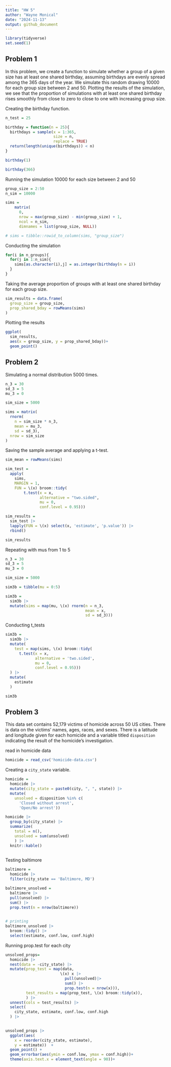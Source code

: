 ```yaml
---
title: "HW 5"
author: "Wayne Monical"
date: "2024-11-13"
output: github_document
---
```


```r
library(tidyverse)
set.seed(1)

```

## Problem 1

In this problem, we create a function to simulate whether a group of a given size has at least one shared birthday, assuming birthdays are evenly spread among the 365 days of the year. We simulate this random drawing 10000 for each group size between 2 and 50. Plotting the results of the simulation, we see that the proportion of simulations with at least one shared birthday rises smoothly from close to zero to close to one with increasing group size. 

Creating the birthday function. 
```r
n_test = 25

birthday = function(n = 25){
  birthdays = sample(x = 1:365, 
                     size = n,
                     replace = TRUE)
  return(length(unique(birthdays)) < n)
}

birthday(1)

birthday(366)
```

Running the simulation 10000 for each size between 2 and 50
```r
group_size = 2:50
n_sim = 10000

sims = 
    matrix(
      0,
      nrow = max(group_size) - min(group_size) + 1,
      ncol = n_sim,
      dimnames = list(group_size, NULL))

# sims = tibble::rowid_to_column(sims, "group_size")

```

Conducting the simulation
```r
for(i in n_groups){
  for(j in 1:n_sim){
    sims[as.character(i),j] = as.integer(birthday(n = i))
  }
}
```

Taking the average proportion of groups with at least one shared birthday for each group size. 
```r
sim_results = data.frame(
  group_size = group_size,
  prop_shared_bday = rowMeans(sims)
)
```

Plotting the results
```r
ggplot(
  sim_results, 
  aes(x = group_size, y = prop_shared_bday))+
  geom_point()

```




## Problem 2

Simulating a normal distribution 5000 times. 
```r
n_3 = 30
sd_3 = 5
mu_3 = 0

sim_size = 5000

sims = matrix(
  rnorm(
    n = sim_size * n_3,
    mean = mu_3,
    sd = sd_3),
  nrow = sim_size
) 
```

Saving the sample average and applying a t-test.
```r
sim_mean = rowMeans(sims)

sim_test = 
  apply(
    sims, 
    MARGIN = 1,
    FUN = \(x) broom::tidy(
        t.test(x = x,
               alternative = "two.sided",
               mu = 0,
               conf.level = 0.95)))
```

```r
sim_results = 
  sim_test |> 
  lapply(FUN = \(x) select(x, 'estimate', 'p.value')) |> 
  rbind()
```


```r
sim_results
```

Repeating with mus from 1 to 5
```r
n_3 = 30
sd_3 = 5
mu_3 = 0

sim_size = 5000

sim3b = tibble(mu = 0:5)

sim3b = 
  sim3b |> 
  mutate(sims = map(mu, \(x) rnorm(n = n_3,
                                   mean = x,
                                   sd = sd_3)))
```

Conducting t_tests
```r
sim3b = 
  sim3b |> 
  mutate(
    test = map(sims, \(x) broom::tidy(
      t.test(x = x,
             alternative = 'two.sided',
             mu = 0, 
             conf.level = 0.95)))
  ) |> 
  mutate(
    estimate
  )
```

```r
sim3b
```


## Problem 3

This data set contains 52,179 victims of homicide across 50 US cities. There is data on the victims' names, ages, races, and sexes. There is a latitude and longitude given for each homicide and a variable titled `disposition` indicating the result of the homicide's investigation. 

read in homicide data
```r
homicide = read_csv('homicide-data.csv')
```


Creating a `city_state` variable. 
```r
homicide = 
  homicide |> 
  mutate(city_state = paste0(city, ", ", state)) |> 
  mutate(
    unsolved = disposition %in% c(
      'Closed without arrest',
      'Open/No arrest'))
```

```r
homicide |> 
  group_by(city_state) |> 
  summarize(
    total = n(),
    unsolved = sum(unsolved)
    ) |> 
  knitr::kable()
 
```



Testing baltimore
```r
baltimore = 
  homicide |> 
  filter(city_state == 'Baltimore, MD')

baltimore_unsolved = 
  baltimore |> 
  pull(unsolved) |> 
  sum() |> 
  prop.test(n = nrow(baltimore))  
  

# printing 
baltimore_unsolved |> 
  broom::tidy() |> 
  select(estimate, conf.low, conf.high)
```
Running prop.test for each city
```r
unsolved_props=
  homicide |> 
  nest(data = -city_state) |> 
  mutate(prop_test = map(data, 
                        \(x) x |> 
                          pull(unsolved)|> 
                          sum() |> 
                          prop.test(n = nrow(x))),
         test_results = map(prop_test, \(x) broom::tidy(x)),
         ) |> 
  unnest(cols = test_results) |> 
  select(
    city_state, estimate, conf.low, conf.high
  ) |> 
  
```
```r
unsolved_props |> 
  ggplot(aes(
    x = reorder(city_state, estimate),
    y = estimate))  +  
  geom_point() + 
  geom_errorbar(aes(ymin = conf.low, ymax = conf.high))+
  theme(axis.text.x = element_text(angle = 90))+
  
```

